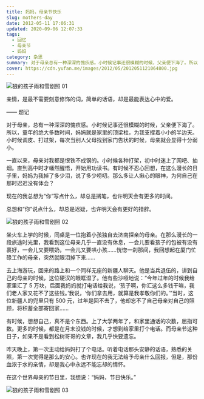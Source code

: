 ```yaml
---
title: 妈妈，母亲节快乐
slug: mothers-day
date: 2012-05-11 17:06:31
updated: 2020-09-06 12:07:33
tags:
  - 回忆
  - 母亲节
  - 妈妈
category: 杂思
summary: 对于母亲总有一种深深的愧疚感。小时候记事还很模糊的时候，父亲便下海了。所以，童年的绝大多数时间，妈妈就是家里的顶梁柱，为我支撑着小小的半边天。
cover: https://cdn.yufan.me/images/2012/05/2012051121064800.jpg
---
```


![狼的孩子雨和雪剧照 01](https://cdn.yufan.me/images/2012/05/2012051121114900.jpg)

<MusicPlayer netease={459069} />

亲情，是最不需要刻意修饰的词，简单的话语，却是最能表达心中的爱。

—— 题记

对于母亲，总有一种深深的愧疚感。小时候记事还很模糊的时候，父亲便下海了。所以，童年的绝大多数时间，妈妈就是家里的顶梁柱，为我支撑着小小的半边天。小时候调皮、打过架，每次当别人父母找到家门告状的时候，母亲就会显得十分弱小。

一直以来，母亲对我都是恨铁不成钢的。小时候各种打架，初中时迷上了网吧、抽烟。直到高中时才幡然醒悟，开始用功读书。有时候不忍心回想，在这么漫长的日子里，妈妈为我掉了多少泪，说了多少唠叨。那么多让人揪心的眼神，为何自己在那时迟迟没有体会？

现在的我总想为“你”写点什么，却总是搁笔，也许明天会有更多的时间。

总想和“你”说点什么，却总是迟疑，也许明天会有更好的措辞。

![狼的孩子雨和雪剧照 02](https://cdn.yufan.me/images/2012/05/2012051121115700.jpg)

坐火车上学的时候，同桌是一位抱着小孩独自去济南探亲的母亲。在那么漫长的一段旅途时光里，我看到这位母亲几乎一直没有休息，一会儿要看孩子的包被有没有裹好，一会儿又要喂奶，一会儿又要哄小孩……恍惚一刹那间，我回想起在厦门忙碌工作的母亲，突然就眼泪掉下来……

去上海游玩，回来的路上和一个同样无座的新疆人聊天。他是当兵退伍的，讲到自己的母亲的时候，这位硬汉的眼眶湿了。他有些沙哑地说：“今年过年的时候我给家里汇了 5 万块，后面我妈妈就打电话给我说，‘孩子啊，你汇这么多钱干嘛，我们老人家又花不了这些钱。’我说，‘你们拿去用，就算是我孝敬你们的。’”当时，这位新疆人的兜里只有 500 元，过年是回不去了，他却忘不了自己母亲对自己的照顾，将积蓄全部寄回家……

有时候，想想自己，真不是个东西。上了大学两年了，和家里通话的次数，屈指可数。更多的时候，都是在月末没钱的时候，才想到给家里打个电话。而母亲节这种日子，如果不是看到松树哥哥的文章，我几乎快要遗忘。

昨天晚上，第一次主动给妈妈打了个电话。听着电话那头安静的话语，熟悉的关照，第一次觉得是那么的安心。也许现在的我无法给予母亲什么回报，但是，那份血浓于水的亲情，却是我心中永远不能忘却的情怀。

在这个世界母亲的节日里，我想说：“妈妈，节日快乐。”

![狼的孩子雨和雪剧照 03](https://cdn.yufan.me/images/2012/05/2012051121120000.jpg)
